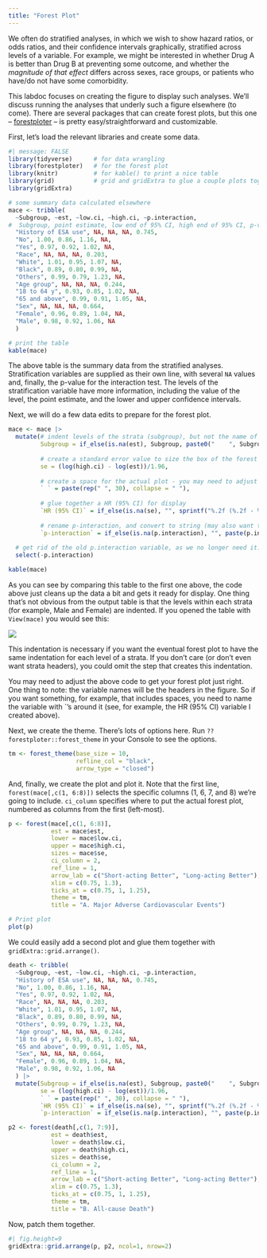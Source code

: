 ```yaml
---
title: "Forest Plot"
---
```


We often do stratified analyses, in which we wish to show hazard ratios, or odds ratios, and their confidence intervals graphically, stratified across levels of a variable. For example, we might be interested in whether Drug A is better than Drug B at preventing some outcome, and whether the *magnitude of that effect* differs across sexes, race groups, or patients who have/do not have some comorbidity.

This labdoc focuses on creating the figure to display such analyses. We'll discuss running the analyses that underly such a figure elsewhere (to come). There are several packages that can create forest plots, but this one -- [forestploter](https://cran.r-project.org/web/packages/forestploter/index.html) -- is pretty easy/straightforward and customizable. 

First, let's load the relevant libraries and create some data.

```r
#| message: FALSE
library(tidyverse)      # for data wrangling
library(forestploter)   # for the forest plot
library(knitr)          # for kable() to print a nice table
library(grid)           # grid and gridExtra to glue a couple plots together
library(gridExtra)

# some summary data calculated elsewhere
mace <- tribble(
  ~Subgroup, ~est, ~low.ci, ~high.ci, ~p.interaction,
#  Subgroup, point estimate, low end of 95% CI, high end of 95% CI, p-value for interaction
  "History of ESA use", NA, NA, NA, 0.745,
  "No", 1.00, 0.86, 1.16, NA,
  "Yes", 0.97, 0.92, 1.02, NA,
  "Race", NA, NA, NA, 0.203,
  "White", 1.01, 0.95, 1.07, NA,
  "Black", 0.89, 0.80, 0.99, NA,
  "Others", 0.99, 0.79, 1.23, NA,
  "Age group", NA, NA, NA, 0.244,
  "18 to 64 y", 0.93, 0.85, 1.02, NA,
  "65 and above", 0.99, 0.91, 1.05, NA,
  "Sex", NA, NA, NA, 0.664,
  "Female", 0.96, 0.89, 1.04, NA,
  "Male", 0.98, 0.92, 1.06, NA
  )

# print the table
kable(mace)
```

The above table is the summary data from the stratified analyses. Stratification variables are supplied as their own line, with several `NA` values and, finally, the p-value for the interaction test. The levels of the stratification variable have more information, including the value of the level, the point estimate, and the lower and upper confidence intervals.

Next, we will do a few data edits to prepare for the forest plot.

```r
mace <- mace |> 
  mutate(# indent levels of the strata (subgroup), but not the name of the strata
         Subgroup = if_else(is.na(est), Subgroup, paste0("    ", Subgroup)),
         
         # create a standard error value to size the box of the forest plot
         se = (log(high.ci) - log(est))/1.96,
         
         # create a space for the actual plot - you may need to adjust the # (30) here 
         ` ` = paste(rep(" ", 30), collapse = " "),
         
         # glue together a HR (95% CI) for display
         `HR (95% CI)` = if_else(is.na(se), "", sprintf("%.2f (%.2f - %.2f)", est, low.ci, high.ci)),
         
         # rename p-interaction, and convert to string (may also want to use sprintf() function if needed)
         `p-interaction` = if_else(is.na(p.interaction), "", paste(p.interaction))) |> 
  
  # get rid of the old p.interaction variable, as we no longer need it. 
  select(-p.interaction)

kable(mace)
```

As you can see by comparing this table to the first one above, the code above just cleans up the data a bit and gets it ready for display. One thing that's not obvious from the output table is that the levels within each strata (for example, Male and Female) are indented. If you opened the table with `View(mace)` you would see this: 

![](/assets/screengrabs/labdocs_forestplot1.png)

This indentation is necessary if you want the eventual forest plot to have the same indentation for each level of a strata. If you don't care (or don't even want strata headers), you could omit the step that creates this indentation.

You may need to adjust the above code to get your forest plot just right. One thing to note: the variable names will be the headers in the figure. So if you want something, for example, that includes spaces, you need to name the variable with \`'s around it (see, for example, the HR (95% CI) variable I created above).

Next, we create the theme. There's lots of options here. Run `??forestploter::forest_theme` in your Console to see the options.

```r
tm <- forest_theme(base_size = 10,
                   refline_col = "black",
                   arrow_type = "closed")
```

And, finally, we create the plot and plot it. Note that the first line, `forest(mace[,c(1, 6:8)])` selects the specific columns (1, 6, 7, and 8) we're going to include. `ci_column` specifies where to put the actual forest plot, numbered as columns from the first (left-most).

```r
p <- forest(mace[,c(1, 6:8)],
            est = mace$est,
            lower = mace$low.ci, 
            upper = mace$high.ci,
            sizes = mace$se,
            ci_column = 2,
            ref_line = 1,
            arrow_lab = c("Short-acting Better", "Long-acting Better"),
            xlim = c(0.75, 1.3),
            ticks_at = c(0.75, 1, 1.25),
            theme = tm,
            title = "A. Major Adverse Cardiovascular Events") 

# Print plot
plot(p)
```

We could easily add a second plot and glue them together with `gridExtra::grid.arrange()`.

```r
death <- tribble(
  ~Subgroup, ~est, ~low.ci, ~high.ci, ~p.interaction,
  "History of ESA use", NA, NA, NA, 0.745,
  "No", 1.00, 0.86, 1.16, NA,
  "Yes", 0.97, 0.92, 1.02, NA,
  "Race", NA, NA, NA, 0.203,
  "White", 1.01, 0.95, 1.07, NA,
  "Black", 0.89, 0.80, 0.99, NA,
  "Others", 0.99, 0.79, 1.23, NA,
  "Age group", NA, NA, NA, 0.244,
  "18 to 64 y", 0.93, 0.85, 1.02, NA,
  "65 and above", 0.99, 0.91, 1.05, NA,
  "Sex", NA, NA, NA, 0.664,
  "Female", 0.96, 0.89, 1.04, NA,
  "Male", 0.98, 0.92, 1.06, NA
  ) |> 
  mutate(Subgroup = if_else(is.na(est), Subgroup, paste0("    ", Subgroup)),
         se = (log(high.ci) - log(est))/1.96,
         ` ` = paste(rep(" ", 30), collapse = " "),
         `HR (95% CI)` = if_else(is.na(se), "", sprintf("%.2f (%.2f - %.2f)", est, low.ci, high.ci)),
         `p-interaction` = if_else(is.na(p.interaction), "", paste(p.interaction)))

p2 <- forest(death[,c(1, 7:9)],
            est = death$est,
            lower = death$low.ci, 
            upper = death$high.ci,
            sizes = death$se,
            ci_column = 2,
            ref_line = 1,
            arrow_lab = c("Short-acting Better", "Long-acting Better"),
            xlim = c(0.75, 1.3),
            ticks_at = c(0.75, 1, 1.25),
            theme = tm,
            title = "B. All-cause Death") 
```

Now, patch them together.

```r
#| fig.height=9
gridExtra::grid.arrange(p, p2, ncol=1, nrow=2)
```
